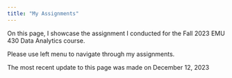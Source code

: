 ```yaml
---
title: "My Assignments"
---
```


On this page, I showcase the assignment I conducted for the Fall 2023 EMU 430 Data Analytics course.

Please use left menu to navigate through my assignments.

The most recent update to this page was made on December 12, 2023
